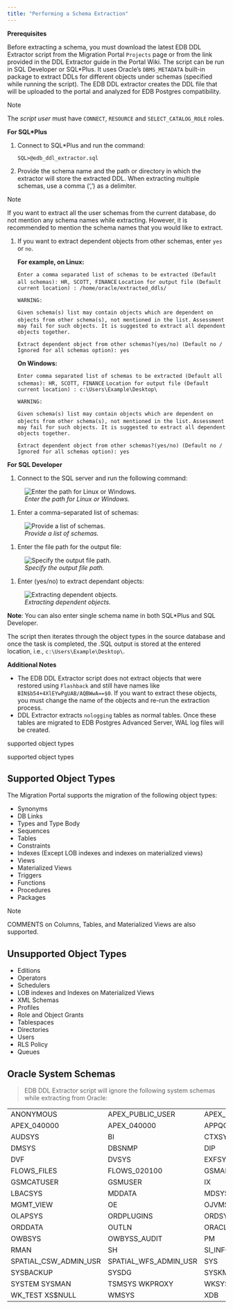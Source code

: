 ```yaml
---
title: "Performing a Schema Extraction"
---
```


<div id="mp_schema_extraction" class="registered_link"></div>


**Prerequisites**

Before extracting a schema, you must download the latest EDB DDL Extractor script from the Migration Portal `Projects` page or from the link provided in the DDL Extractor guide in the Portal Wiki. The script can be run in SQL Developer or SQL\*Plus. It uses Oracle’s `DBMS_METADATA` built-in package to extract DDLs for different objects under schemas (specified while running the script). The EDB DDL extractor creates the DDL file that will be uploaded to the portal and analyzed for EDB Postgres compatibility.

<div class="note">

<div class="title">

Note

</div>

The *script user* must have `CONNECT`, `RESOURCE` and `SELECT_CATALOG_ROLE` roles.

</div>

**For SQL\*Plus**

1.  Connect to SQL\*Plus and run the command:

    `SQL>@edb_ddl_extractor.sql`

2.  Provide the schema name and the path or directory in which the extractor will store the extracted DDL. When extracting multiple schemas, use a comma (‘,’) as a delimiter.

<div class="note">

<div class="title">

Note

</div>

If you want to extract all the user schemas from the current database, do not mention any schema names while extracting. However, it is recommended to mention the schema names that you would like to extract.

</div>

1.  If you want to extract dependent objects from other schemas, enter `yes` or `no`.

    **For example, on Linux:**

    `Enter a comma separated list of schemas to be extracted (Default all schemas): HR, SCOTT, FINANCE` `Location for output file (Default current location) : /home/oracle/extracted_ddls/`

    `WARNING:`

    `Given schema(s) list may contain objects which are dependent on objects from other schema(s), not mentioned in the list.` `Assessment may fail for such objects. It is suggested to extract all dependent objects together.`

    `Extract dependent object from other schemas?(yes/no) (Default no / Ignored for all schemas option): yes`

    **On Windows:**

    `Enter comma separated list of schemas to be extracted (Default all schemas): HR, SCOTT, FINANCE` `Location for output file (Default current location) : c:\Users\Example\Desktop\`

    `WARNING:`

    `Given schema(s) list may contain objects which are dependent on objects from other schema(s), not mentioned in the list.` `Assessment may fail for such objects. It is suggested to extract all dependent objects together.`

    `Extract dependent object from other schemas?(yes/no) (Default no / Ignored for all schemas option): yes`

**For SQL Developer**

1.  Connect to the SQL server and run the following command:

<figure><img src="images/mp_schema_extraction_paths.png" class="align-center" alt="Enter the path for Linux or Windows." /><figcaption aria-hidden="true"><em>Enter the path for Linux or Windows.</em></figcaption></figure>

1.  Enter a comma-separated list of schemas:

<figure><img src="images/mp_schema_extraction_list.png" class="align-center" alt="Provide a list of schemas." /><figcaption aria-hidden="true"><em>Provide a list of schemas.</em></figcaption></figure>

1.  Enter the file path for the output file:

<figure><img src="images/mp_schema_extraction_target.png" class="align-center" alt="Specify the output file path." /><figcaption aria-hidden="true"><em>Specify the output file path.</em></figcaption></figure>

1.  Enter (yes/no) to extract dependant objects:

<figure><img src="images/mp_schema_dependent_objects.png" class="align-center" alt="Extracting dependent objects." /><figcaption aria-hidden="true"><em>Extracting dependent objects.</em></figcaption></figure>

**Note**: You can also enter single schema name in both SQL\*Plus and SQL Developer.

The script then iterates through the object types in the source database and once the task is completed, the .SQL output is stored at the entered location, i.e., `c:\Users\Example\Desktop\`.

**Additional Notes**

-   The EDB DDL Extractor script does not extract objects that were restored using `Flashback` and still have names like `BIN$b54+4XlEYwPgUAB/AQBWwA==$0`. If you want to extract these objects, you must change the name of the objects and re-run the extraction process.
-   DDL Extractor extracts `nologging` tables as normal tables. Once these tables are migrated to EDB Postgres Advanced Server, WAL log files will be created.

<div class="index">

supported object types

</div>

<div class="index">

supported object types

</div>

## Supported Object Types

The Migration Portal supports the migration of the following object types:

-   Synonyms
-   DB Links
-   Types and Type Body
-   Sequences
-   Tables
-   Constraints
-   Indexes (Except LOB indexes and indexes on materialized views)
-   Views
-   Materialized Views
-   Triggers
-   Functions
-   Procedures
-   Packages

<div class="note">

<div class="title">

Note

</div>

COMMENTS on Columns, Tables, and Materialized Views are also supported.

</div>

## Unsupported Object Types

-   Editions
-   Operators
-   Schedulers
-   LOB indexes and Indexes on Materialized Views
-   XML Schemas
-   Profiles
-   Role and Object Grants
-   Tablespaces
-   Directories
-   Users
-   RLS Policy
-   Queues

## Oracle System Schemas

> EDB DDL Extractor script will ignore the following system schemas while extracting from Oracle:

|                          |                          |                      |
|--------------------------|--------------------------|----------------------|
| ANONYMOUS                | APEX\_PUBLIC\_USER       | APEX\_030200         |
| APEX\_040000             | APEX\_040000             | APPQOSSYS            |
| AUDSYS                   | BI                       | CTXSYS               |
| DMSYS                    | DBSNMP                   | DIP                  |
| DVF                      | DVSYS                    | EXFSYS               |
| FLOWS\_FILES             | FLOWS\_020100            | GSMADMIN\_INTERNAL   |
| GSMCATUSER               | GSMUSER                  | IX                   |
| LBACSYS                  | MDDATA                   | MDSYS                |
| MGMT\_VIEW               | OE                       | OJVMSYS              |
| OLAPSYS                  | ORDPLUGINS               | ORDSYS               |
| ORDDATA                  | OUTLN                    | ORACLE\_OCM          |
| OWBSYS                   | OWBYSS\_AUDIT            | PM                   |
| RMAN                     | SH                       | SI\_INFORMTN\_SCHEMA |
| SPATIAL\_CSW\_ADMIN\_USR | SPATIAL\_WFS\_ADMIN\_USR | SYS                  |
| SYSBACKUP                | SYSDG                    | SYSKM                |
| SYSTEM SYSMAN            | TSMSYS WKPROXY           | WKSYS                |
| WK\_TEST XS$NULL         | WMSYS                    | XDB                  |

